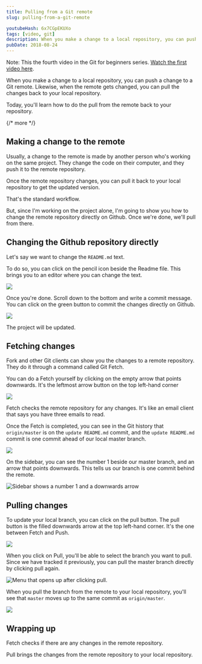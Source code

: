 ```yaml
---
title: Pulling from a Git remote
slug: pulling-from-a-git-remote

youtubeHash: 6x7CGpEKUXo
tags: [video, git]
description: When you make a change to a local repository, you can push a change to a Git remote. Likewise, when the remote gets changed, you can pull the changes back to your local repository.
pubDate: 2018-08-24
---
```


Note: This the fourth video in the Git for beginners series. [Watch the first video here][1].

When you make a change to a local repository, you can push a change to a Git remote. Likewise, when the remote gets changed, you can pull the changes back to your local repository.

Today, you'll learn how to do the pull from the remote back to your repository.

{/* more */}

## Making a change to the remote

Usually, a change to the remote is made by another person who's working on the same project. They change the code on their computer, and they push it to the remote repository.

Once the remote repository changes, you can pull it back to your local repository to get the updated version.

That's the standard workflow.

But, since I'm working on the project alone, I'm going to show you how to change the remote repository directly on Github. Once we're done, we'll pull from there.

## Changing the Github repository directly

Let's say we want to change the `README.md` text.

To do so, you can click on the pencil icon beside the Readme file. This brings you to an editor where you can change the text.

<Image src='/images/2018/git-pull/edit-readme.png' caption="Github's editor" />

Once you're done. Scroll down to the bottom and write a commit message. You can click on the green button to commit the changes directly on Github.

<Image
  src='/images/2018/git-pull/edit-readme-commit.png'
  caption='Committing the changes'
/>

The project will be updated.

## Fetching changes

Fork and other Git clients can show you the changes to a remote repository. They do it through a command called Git Fetch.

You can do a Fetch yourself by clicking on the empty arrow that points downwards. It's the leftmost arrow button on the top left-hand corner

<Image src='/images/2018/git-pull/fetch.png' caption='The fetch button' />

Fetch checks the remote repository for any changes. It's like an email client that says you have three emails to read.

Once the Fetch is completed, you can see in the Git history that `origin/master` is on the `update README.md` commit, and the `update README.md` commit is one commit ahead of our local master branch.

<Image
  src='/images/2018/git-pull/history-1.png'
  caption='`origin/master` tag is one commit ahead of the `master` tag.'
/>

On the sidebar, you can see the number 1 beside our master branch, and an arrow that points downwards. This tells us our branch is one commit behind the remote.

<Image
  src='/images/2018/git-pull/branch'
  alt='Sidebar shows a number 1 and a downwards arrow'
  caption='The master branch on the side tells us the same information—our master branch is one commit behind the remote.'
/>

## Pulling changes

To update your local branch, you can click on the pull button. The pull button is the filled downwards arrow at the top left-hand corner. It's the one between Fetch and Push.

<Image src='/images/2018/git-pull/pull.png' caption='The pull button' />

When you click on Pull, you'll be able to select the branch you want to pull. Since we have tracked it previously, you can pull the master branch directly by clicking pull again.

<Image
  src='/images/2018/git-pull/pull-menu'
  alt='Menu that opens up after clicking pull.'
  caption='Click on pull again to pull changes'
/>

When you pull the branch from the remote to your local repository, you'll see that `master` moves up to the same commit as `origin/master`.

<Image
  src='/images/2018/git-pull/history-2.png'
  caption='`master` and `origin/master` are on the same commit again.'
/>

## Wrapping up

Fetch checks if there are any changes in the remote repository.

Pull brings the changes from the remote repository to your local repository.

[1]: /blog/setting-up-git
